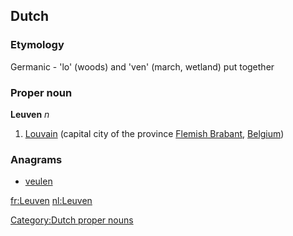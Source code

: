==Dutch==

===Etymology===
Germanic - 'lo' (woods) and 'ven' (march, wetland) put together

===Proper noun===
'''Leuven''' ''n''

# [[Louvain]] (capital city of the province [[Flemish Brabant]], [[Belgium]])

===Anagrams===
* [[veulen#Dutch|veulen]]

[[Category:Dutch proper nouns]]

[[fr:Leuven]]
[[nl:Leuven]]